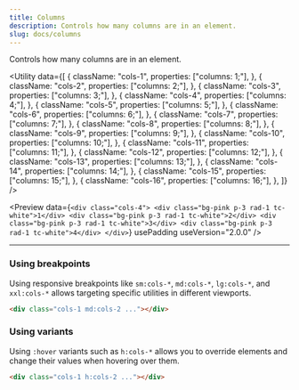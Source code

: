```yaml
---
title: Columns
description: Controls how many columns are in an element.
slug: docs/columns
---
```


Controls how many columns are in an element.

<Utility
  data={[
    {
      className: "cols-1",
      properties: ["columns: 1;"],
    },
    {
      className: "cols-2",
      properties: ["columns: 2;"],
    },
    {
      className: "cols-3",
      properties: ["columns: 3;"],
    },
    {
      className: "cols-4",
      properties: ["columns: 4;"],
    },
    {
      className: "cols-5",
      properties: ["columns: 5;"],
    },
    {
      className: "cols-6",
      properties: ["columns: 6;"],
    },
    {
      className: "cols-7",
      properties: ["columns: 7;"],
    },
    {
      className: "cols-8",
      properties: ["columns: 8;"],
    },
    {
      className: "cols-9",
      properties: ["columns: 9;"],
    },
    {
      className: "cols-10",
      properties: ["columns: 10;"],
    },
    {
      className: "cols-11",
      properties: ["columns: 11;"],
    },
    {
      className: "cols-12",
      properties: ["columns: 12;"],
    },
    {
      className: "cols-13",
      properties: ["columns: 13;"],
    },
    {
      className: "cols-14",
      properties: ["columns: 14;"],
    },
    {
      className: "cols-15",
      properties: ["columns: 15;"],
    },
    {
      className: "cols-16",
      properties: ["columns: 16;"],
    },
  ]}
/>

<Preview
  data={`<div class="cols-4">
      <div class="bg-pink p-3 rad-1 tc-white">1</div>
      <div class="bg-pink p-3 rad-1 tc-white">2</div>
      <div class="bg-pink p-3 rad-1 tc-white">3</div>
      <div class="bg-pink p-3 rad-1 tc-white">4</div>
    </div>`}
  usePadding
  useVersion="2.0.0"
/>

---

### Using breakpoints

Using responsive breakpoints like `sm:cols-*`, `md:cols-*`, `lg:cols-*`, and `xxl:cols-*` allows targeting specific utilities in different viewports.

```html "md:cols-2"
<div class="cols-1 md:cols-2 ..."></div>
```

### Using variants

Using `:hover` variants such as `h:cols-*` allows you to override elements and change their values when hovering over them.

```html "h:cols-2"
<div class="cols-1 h:cols-2 ..."></div>
```
